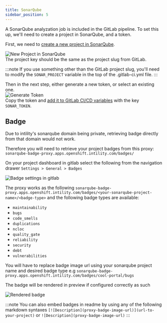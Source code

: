 ```yaml
---
title: SonarQube
sidebar_position: 5
---
```


A SonarQube analyzation job is included in the GitLab pipeline.
To set this up, we'll need to create a project in SonarQube, and a token.

First, we need to [create a new project in SonarQube](https://sonarqube.intility.no/projects/create).

![New Project in SonarQube](/img/sonarqube-new.png)  
The project key should be the same as the project slug from GitLab.

:::note
If you use something other than the GitLab project slug,
you'll need to modify the `SONAR_PROJECT` variable in the top of the .gitlab-ci.yml file.
:::

Then in the next step, either generate a new token, or select an existing one.  
![Generate Token](/img/sonarqube-token.png)  
Copy the token and [add it to GitLab CI/CD variables](/react/configuration/gitlab#adding-cicd-variables) with the key `SONAR_TOKEN`.

## Badge

Due to intility's sonarqube domain being private, retrieving badge directly from that domain would not work.

Therefore you will need to retrieve your project badges from this proxy: `sonarqube-badge-proxy.apps.openshift.intility.com/badges/`

On your project dashboard in gitlab select the following from the navigation drawer `Settings > General > Badges`

![Badge settings in gitlab](/img/sonarqube-badge-settings.png)

The proxy works as the following `sonarqube-badge-proxy.apps.openshift.intility.com/badges/<your-sonarqube-project-name>/<badge-type>` and the following badge types are available:

- `maintainability`
- `bugs`
- `code_smells`
- `duplications`
- `ncloc`
- `quality_gate`
- `reliability`
- `security`
- `debt`
- `vulnerabilities`

You will have to replace badge image url using your sonarqube project name and desired badge type e.g `sonarqube-badge-proxy.apps.openshift.intility.com/badges/cool-portal/bugs`

The badge will be rendered in preview if configured correctly as such

![Rendered badge](/img/sonarqube-badge-rendered-preview.png)

:::note
You can also embed badges in readme by using any of the following markdown syntaxes
`[![Description](proxy-badge-image-url)](url-to-your-project)` or
`![Description](proxy-badge-image-url)`
:::
